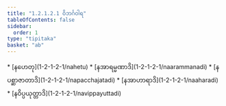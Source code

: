 ```yaml
---
title: "1.2.1.2.1 ဝိဘင်္ဂဝါရ"
tableOfContents: false
sidebar:
  order: 1
type: "tipitaka"
basket: "ab"
---
```



<DynamicBreadcrumb />



<TableOfContents>
* [နဟေတု](1-2-1-2-1/nahetu)
* [နအာရမ္မဏာဒိ](1-2-1-2-1/naarammanadi)
* [နပစ္ဆာဇာတာဒိ](1-2-1-2-1/napacchajatadi)
* [နအာဟာရာဒိ](1-2-1-2-1/naaharadi)
* [နဝိပ္ပယုတ္တာဒိ](1-2-1-2-1/navippayuttadi)
</TableOfContents>